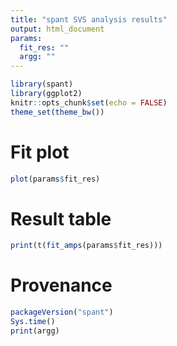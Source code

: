 ```yaml
---
title: "spant SVS analysis results"
output: html_document
params:
  fit_res: ""
  argg: ""
---
```


```r
library(spant)
library(ggplot2)
knitr::opts_chunk$set(echo = FALSE)
theme_set(theme_bw())
```

# Fit plot
```r
plot(params$fit_res)
```

# Result table
```r
print(t(fit_amps(params$fit_res)))
```

# Provenance
```r
packageVersion("spant")
Sys.time()
print(argg)
```